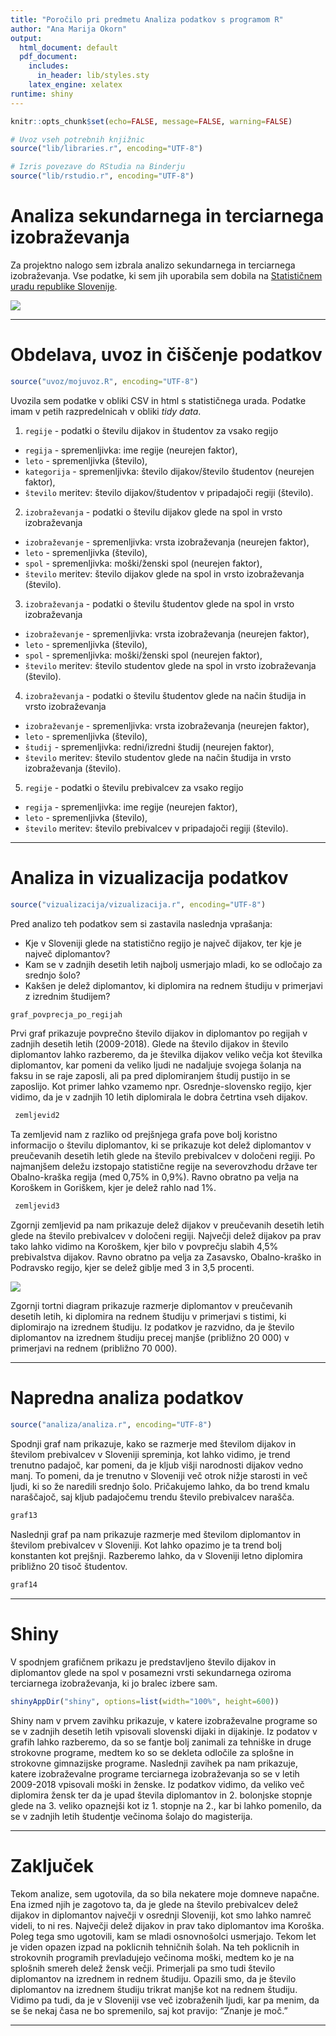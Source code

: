 ```yaml
---
title: "Poročilo pri predmetu Analiza podatkov s programom R"
author: "Ana Marija Okorn"
output:
  html_document: default
  pdf_document:
    includes:
      in_header: lib/styles.sty
    latex_engine: xelatex
runtime: shiny
---
```


```r
knitr::opts_chunk$set(echo=FALSE, message=FALSE, warning=FALSE)

# Uvoz vseh potrebnih knjižnic
source("lib/libraries.r", encoding="UTF-8")
```

```r
# Izris povezave do RStudia na Binderju
source("lib/rstudio.r", encoding="UTF-8")
```

# Analiza sekundarnega in terciarnega izobraževanja

Za projektno nalogo sem izbrala analizo sekundarnega in terciarnega izobraževanja. Vse podatke, ki sem jih uporabila sem dobila na [Statističnem uradu republike Slovenije](https://www.stat.si/StatWeb/).

![](slike/knjige.jpg)

***

# Obdelava, uvoz in čiščenje podatkov

```r
source("uvoz/mojuvoz.R", encoding="UTF-8")
```

Uvozila sem podatke v obliki CSV in html s statističnega urada. Podatke imam v petih razpredelnicah v obliki *tidy data*.

1. `regije` - podatki o številu dijakov in študentov za vsako regijo
  - `regija` - spremenljivka: ime regije (neurejen faktor),
  - `leto` - spremenljivka (število),
  - `kategorija` - spremenljivka: število dijakov/število študentov (neurejen faktor),
  - `število` meritev: število dijakov/študentov v pripadajoči regiji (število).

2. `izobraževanja` - podatki o številu dijakov glede na spol in vrsto izobraževanja
  - `izobraževanje` - spremenljivka: vrsta izobraževanja (neurejen faktor),
  - `leto` - spremenljivka (število),
  - `spol` - spremenljivka: moški/ženski spol (neurejen faktor),
  - `število` meritev: število dijakov glede na spol in vrsto izobraževanja (število).
  
3. `izobraževanja` - podatki o številu študentov glede na spol in vrsto izobraževanja
  - `izobraževanje` - spremenljivka: vrsta izobraževanja (neurejen faktor),
  - `leto` - spremenljivka (število),
  - `spol` - spremenljivka: moški/ženski spol (neurejen faktor),
  - `število` meritev: število studentov glede na spol in vrsto izobraževanja (število).
  
4. `izobraževanja` - podatki o številu študentov glede na način študija in vrsto izobraževanja
  - `izobraževanje` - spremenljivka: vrsta izobraževanja (neurejen faktor),
  - `leto` - spremenljivka (število),
  - `študij` - spremenljivka: redni/izredni študij (neurejen faktor),
  - `število` meritev: število studentov glede na način študija in vrsto izobraževanja (število).
  
5. `regije` - podatki o številu prebivalcev za vsako regijo
  - `regija` - spremenljivka: ime regije (neurejen faktor),
  - `leto` - spremenljivka (število),
  - `število` meritev: število prebivalcev v pripadajoči regiji (število).

***

# Analiza in vizualizacija podatkov

```r
source("vizualizacija/vizualizacija.r", encoding="UTF-8")
```

Pred analizo teh podatkov sem si zastavila naslednja vprašanja:

- Kje v Sloveniji glede na statistično regijo je največ dijakov, ter kje je največ diplomantov?
- Kam se v zadnjih desetih letih najbolj usmerjajo mladi, ko se odločajo za srednjo šolo?
- Kakšen je delež diplomantov, ki diplomira na rednem študiju v primerjavi z izrednim študijem?



```r
graf_povprecja_po_regijah
```

Prvi graf prikazuje povprečno število dijakov in diplomantov po regijah v zadnjih desetih letih (2009-2018). Glede na število dijakov in število diplomantov lahko razberemo, da je številka dijakov veliko večja kot številka diplomantov, kar pomeni da veliko ljudi ne nadaljuje svojega šolanja na faksu in se raje zaposli, ali pa pred diplomiranjem študij pustijo in se zaposlijo. Kot primer lahko vzamemo npr. Osrednje-slovensko regijo, kjer vidimo, da je v zadnjih 10 letih diplomirala le dobra četrtina vseh dijakov.


```r
 zemljevid2
```

Ta zemljevid nam z razliko od prejšnjega grafa pove bolj koristno informacijo o številu diplomantov, ki se prikazuje kot delež diplomantov v preučevanih desetih letih glede na število prebivalcev v določeni regiji. Po najmanjšem deležu izstopajo statistične regije na severovzhodu države ter Obalno-kraška regija (med 0,75% in 0,9%). Ravno obratno pa velja na Koroškem in Goriškem, kjer je delež rahlo nad 1%.

```r
 zemljevid3
```

Zgornji zemljevid pa nam prikazuje delež dijakov v preučevanih desetih letih glede na število prebivalcev v določeni regiji. Največji delež dijakov pa prav tako lahko vidimo na Koroškem, kjer bilo v povprečju slabih 4,5% prebivalstva dijakov. Ravno obratno pa velja za Zasavsko, Obalno-kraško in Podravsko regijo, kjer se delež giblje med 3 in 3,5 procenti.


![](pie.jpg)

Zgornji tortni diagram prikazuje razmerje diplomantov v preučevanih desetih letih, ki diplomira na rednem študiju v primerjavi s tistimi, ki diplomirajo na izrednem študiju. Iz podatkov je razvidno, da je število diplomantov na izrednem študiju precej manjše (približno 20 000) v primerjavi na rednem (približno 70 000).


***

# Napredna analiza podatkov

```r
source("analiza/analiza.r", encoding="UTF-8")
```

Spodnji graf nam prikazuje, kako se razmerje med številom dijakov in številom prebivalcev v Sloveniji spreminja, kot lahko vidimo, je trend trenutno padajoč, kar pomeni, da je kljub višji narodnosti dijakov vedno manj. To pomeni, da je trenutno v Sloveniji več otrok nižje starosti in več ljudi, ki so že naredili srednjo šolo. Pričakujemo lahko, da bo trend kmalu naraščajoč, saj kljub padajočemu trendu število prebivalcev narašča.

```r
graf13
```

Naslednji graf pa nam prikazuje razmerje med številom diplomantov in številom prebivalcev v Sloveniji. Kot lahko opazimo je ta trend bolj konstanten kot prejšnji. Razberemo lahko, da v Sloveniji letno diplomira približno 20 tisoč študentov.

```r
graf14
```

***

# Shiny

V spodnjem grafičnem prikazu je predstavljeno število dijakov in diplomantov glede na spol v posamezni vrsti sekundarnega oziroma terciarnega izobraževanja, ki jo bralec izbere sam.

```r
shinyAppDir("shiny", options=list(width="100%", height=600))
```

Shiny nam v prvem zavihku prikazuje, v katere izobraževalne programe so se v zadnjih desetih letih vpisovali slovenski dijaki in dijakinje. Iz podatov v grafih lahko razberemo, da so se fantje bolj zanimali za tehniške in druge strokovne programe, medtem ko so se dekleta odločile za splošne in strokovne gimnazijske programe.
Naslednji zavihek pa nam prikazuje, katere izobraževalne programe terciarnega izobraževanja so se v letih 2009-2018 vpisovali moški in ženske. Iz podatkov vidimo, da veliko več diplomira žensk ter da je upad števila diplomantov in 2. bolonjske stopnje glede na 3. veliko opaznejši kot iz 1. stopnje na 2., kar bi lahko pomenilo, da se v zadnjih letih študentje večinoma šolajo do magisterija.

***

# Zaključek

Tekom analize, sem ugotovila, da so bila nekatere moje domneve napačne. Ena izmed njih je zagotovo ta, da je glede na število prebivalcev delež dijakov in diplomantov največji v osrednji Sloveniji, kot smo lahko namreč videli, to ni res. Največji delež dijakov in prav tako diplomantov ima Koroška. Poleg tega smo ugotovili, kam se mladi osnovnošolci usmerjajo. Tekom let je viden opazen izpad na poklicnih tehničnih šolah. Na teh poklicnih in strokovnih programih prevladujejo večinoma moški, medtem ko je na splošnih smereh delež žensk večji. Primerjali pa smo tudi število diplomantov na izrednem in rednem študiju. Opazili smo, da je število diplomantov na izrednem študiju trikrat manjše kot na rednem študiju. Vidimo pa tudi, da je v Sloveniji vse več izobraženih ljudi, kar pa menim, da se še nekaj časa ne bo spremenilo, saj kot pravijo: "Znanje je moč."

***